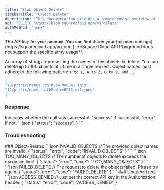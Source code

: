 ```yaml
---
title: "Blob Object Delete"
sidebarTitle: "Object Delete"
description: "This documentation provides a comprehensive overview of the DELETE /v1/delete endpoint of the SquareCloud Blob API."
api: "DELETE https://blob.squarecloud.app/v1/delete"
authMethod: "none"
---
```


<ParamField header="Authorization" type="string" placeholder="API KEY" required>
  The API key for your account. You can find this in your [account settings](https://squarecloud.app/account).
</ParamField>

<ParamField body="objects" type="array" placeholder="Objects">
 <Warning> **Square Cloud API Playground does not support the specific array usage**.</Warning>

 An array of strings representing the names of the objects to delete. You can delete up to 100 objects at a time in a single request.
 Object names must adhere to the following pattern: `a to z, A to Z, 0 to 9, and _`.
  ```json
 [
  "ID/prefix/name1_ltq7b2sw-de6241.jpeg",
  "ID/prefix/name_ltq7b2sw-de6243-ex1.jpeg"
 ]
 ```

</ParamField>

### Response

<ResponseField name="status" type="string">
  Indicates whether the call was successful. "success" if successful, "error" if not.
</ResponseField>

<ResponseExample>
```json
{
  "status": "success",
}
```
</ResponseExample>

### Troubleshooting
<Tabs>
    <Tab title="400 Status Code">
        ### Object-Related
        <CodeGroup>
        ```json INVALID_OBJECTS
        // The provided object names are invalid.
        {
            "status": "error",
            "code": "INVALID_OBJECTS"
        }
        ```
        ```json TOO_MANY_OBJECTS
        // The number of objects to delete exceeds the maximum limit.
        {
            "status": "error",
            "code": "TOO_MANY_OBJECTS"
        }
        ```
        ```json FAILED_DELETE
        // The request to delete the objects failed. Please try again.
        {
            "status": "error",
            "code": "FAILED_DELETE"
        }
        ```
        </CodeGroup>
    </Tab>
    <Tab title="401 Status Code">
        ### Unauthorized
        <CodeGroup>
        ```json ACCESS_DENIED
        // Just set the correct API key in the Authorization header.
        {
            "status": "error",
            "code": "ACCESS_DENIED"
        }
        ```
        </CodeGroup>
    </Tab>
</Tabs>

